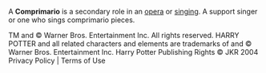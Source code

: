 A '''Comprimario''' is a secondary role in an [[opera]] or [[singing]]. A support singer or one who sings comprimario pieces.

{{music-stub}}

TM and © Warner Bros. Entertainment Inc. All rights reserved.
HARRY POTTER and all related characters and elements are trademarks of and © Warner Bros. Entertainment Inc. 
Harry Potter Publishing Rights © JKR 2004
Privacy Policy | Terms of Use